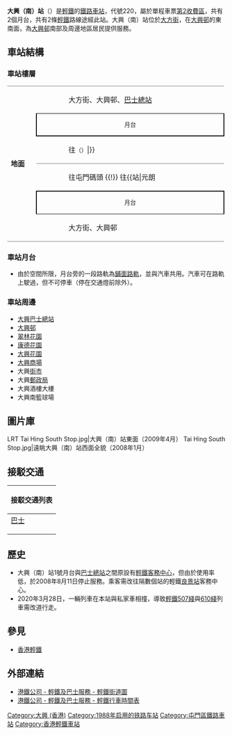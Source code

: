 {{noteTA
|1=月台}}
{{Infobox station
|name = 大興（南）
|eng_name = Tai Hing (South)
|linecolour={{輕鐵顏色|507}}
|linecolour2={{輕鐵顏色|610}}
|image = Tai Hing (South) Stop 202106.jpg
|caption = 大興（南）站西面（2021年6月）
|borough = {{HKG}}[[新界|新界]][[屯門區|屯門區]]
|address = [[大興邨|大興邨]]
|coordinates = {{Coord|22|24|10.44|N|113|58|19.2|E|display=it|type:railwaystation}}
|elevation = 
|operator = [[香港鐵路有限公司|香港鐵路有限公司]]
|lines = {{香港輕鐵路綫|507}}{{香港輕鐵路綫|610}}
|distance = 
|platform = 2個[[側式月台|側式月台]]
|tracks = 2條
|connections = 
|farezone = [[輕鐵第2收費區|第2收費區]]
|structure = 地面車站
|hall = 
|depth = 
|levels = 
|interchange = 
|exits = 
|lift = 
|escalator = 
|shop = 
|architect = 
|architectural_style = 
|colour = 
|status = 使用中
|code = 220
|built = 
|opened = 1988年9月18日
|opening = 
|closed = 
|rebuilt = 
|former = 
|passengers = 
|first = {{collapsible list
 |title = 　
 |
{{香港輕鐵路綫|507}}
:往{{站|田景}}：05:42
:往{{站|屯門碼頭}}：05:32<br />
{{香港輕鐵路綫|610}}
:往{{站|元朗||輕鐵}}：05:37
:往{{站|屯門碼頭}}：05:45
}}
|last = {{collapsible list
 |title = 　
 |
{{香港輕鐵路綫|507}}
:往{{站|田景}}：01:04
:往{{站|屯門碼頭}}：01:02<br />
{{香港輕鐵路綫|610}}
:往{{站|元朗||輕鐵}}：00:46
:往{{站|屯門碼頭}}：01:09
}}
|adjacent = {{Adjacent stations|system=香港輕鐵
|line1=507|left1=銀圍|right1=大興（北）
|line2=610|left2=大興（北）|right2=銀圍}}
|other_services = 
|route_map = {{Routemap|inline=yes|legend=no|map=
uSTRg\uSTRf~~ ~~{{rmr|Licon=U|{{站|大興（北）}}}}
uSTR+BSr!~num1r\uSTR+BSl
uSTR+BSr\uSTR+BSl!~num2l
uSTRg\uSTRf~~ ~~{{rmr|Licon=D|{{站|銀圍}}}}
}}
}}

'''大興（南）站'''（{{lang-en|Tai Hing (South) Stop}}）是[[香港輕鐵|輕鐵]]的[[鐵路車站|鐵路車站]]，代號220，屬於單程車票[[輕鐵第2收費區|第2收費區]]，共有2個月台，共有2條[[香港輕鐵|輕鐵]]路線途經此站。大興（南）站位於[[大方街|大方街]]，在[[大興邨|大興邨]]的東南面，為[[大興邨|大興邨]]南部及周邊地區居民提供服務。

== 車站結構 ==
=== 車站樓層 ===
{|cellspacing=0 cellpadding=3
|-
|style="border-bottom:solid 1px gray;border-top:solid 1px gray;" width=50 rowspan=8 valign=top|'''地面'''
|style="border-top:solid 1px gray;" width=50|{{出}}
|style="border-top:solid 1px gray;" width=350|大方街、大興邨、[[大興巴士總站|巴士總站]]
|-
|style="border-top:solid 1px black;border-right:solid 2px black;border-left:solid 2px black;border-bottom:solid 2px black;font-size:smaller;" colspan=2  align=center|月台
|-
|style="border-bottom:solid 1px gray;"|
|style="border-bottom:solid 1px gray;"|{{split text|{{月台編號|LR|1}} {{香港輕鐵路綫|507}} 往{{站|田景}} {{!}} {{香港輕鐵路綫|610}} 往{{站|屯門碼頭}}<small>（{{站|大興（北）}}）</small>|{{arrow|R}}}}
|-
|{{arrow|L}}
|{{月台編號|LR|2}} {{香港輕鐵路綫|507}} 往屯門碼頭 {{!}} {{香港輕鐵路綫|610}} 往{{站|元朗||輕鐵}}<small>（{{站|銀圍}}）</small>
|-
|style="border-top:solid 2px black;border-right:solid 2px black;border-left:solid 2px black;border-bottom:solid 1px black;font-size:smaller;" colspan=2 align=center|月台
|-
|style="border-bottom:solid 1px gray;"|{{出}}
|style="border-bottom:solid 1px gray;"|大方街、大興邨
|}

=== 車站月台 ===
* 由於空間所限，月台旁的一段路軌為[[鋪面路軌|鋪面路軌]]，並與汽車共用。汽車可在路軌上駛過，但不可停車（停在交通燈前除外）。

=== 車站周邊 ===
* [[大興巴士總站|大興巴士總站]]
* [[大興邨|大興邨]]
* [[翠林花園|翠林花園]]
* [[康德花園|康德花園]]
* [[大興花園|大興花園]]
* [[大興商場|大興商場]]
* 大興[[街市|街市]]
* 大興[[郵政局|郵政局]]
* 大興酒樓大樓
* 大興南籃球場

==圖片庫==
<gallery widths="200" heights="150">
LRT Tai Hing South Stop.jpg|大興（南）站東面（2009年4月）
Tai Hing South Stop.jpg|遠眺大興（南）站西面全貌（2008年1月）
</gallery>

== 接駁交通 ==
{| class="mw-collapsible mw-collapsed wikitable" style="background:white; margin: 0 auto; width: auto;"  
! 接駁交通列表
|-
|
;[[香港巴士|巴士]]
{{九龍新界巴士簡單列表|66M|66X|260X_s}}
|}

== 歷史 ==
*大興（南）站1號月台與[[大興巴士總站|巴士總站]]之間原設有[[輕鐵客務中心|輕鐵客務中心]]，但由於使用率低，於2008年8月11日停止服務。乘客需改往隔數個站的輕鐵[[良景站|良景站]]客務中心。
*2020年3月28日，一輛列車在本站與私家車相撞，導致[[香港輕鐵507綫|輕鐵507綫]]與[[香港輕鐵610綫|610綫]]列車需改道行走。

== 參見 ==
* [[香港輕鐵|香港輕鐵]]

== 外部連結 ==
* [http://mtr.com.hk/archive/ch/services/maps/04.gif 港鐵公司 - 輕鐵及巴士服務 - 輕鐵街道圖]{{Wayback|url=http://mtr.com.hk/archive/ch/services/maps/04.gif |date=20160304095050 }}
* [http://www.mtr.com.hk/chi/lr_bus/schedule/schedule_index.html 港鐵公司 - 輕鐵及巴士服務 - 輕鐵行車時間表]{{Wayback|url=http://www.mtr.com.hk/chi/lr_bus/schedule/schedule_index.html |date=20081029002605 }}

{{香港輕鐵507綫}}
{{香港輕鐵610綫}}
{{港鐵車站|LRT}}

[[Category:大興_(香港)|Category:大興 (香港)]]
[[Category:1988年启用的铁路车站|Category:1988年启用的铁路车站]]
[[Category:屯門區鐵路車站|Category:屯門區鐵路車站]]
[[Category:香港輕鐵車站|Category:香港輕鐵車站]]